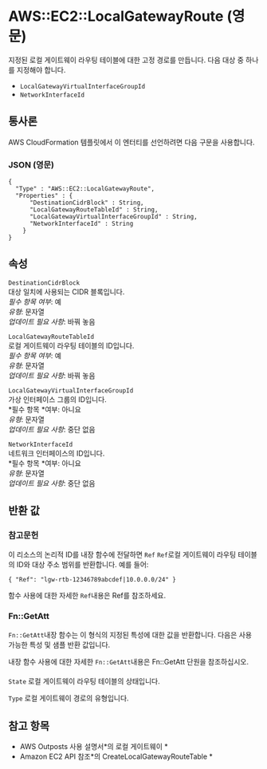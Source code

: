 # AWS::EC2::LocalGatewayRoute (영문)

지정된 로컬 게이트웨이 라우팅 테이블에 대한 고정 경로를 만듭니다. 다음 대상 중 하나를 지정해야 합니다.

- `LocalGatewayVirtualInterfaceGroupId`
- `NetworkInterfaceId`

## 통사론

AWS CloudFormation 템플릿에서 이 엔터티를 선언하려면 다음 구문을 사용합니다.

### JSON (영문)

```
{
  "Type" : "AWS::EC2::LocalGatewayRoute",
  "Properties" : {
      "DestinationCidrBlock" : String,
      "LocalGatewayRouteTableId" : String,
      "LocalGatewayVirtualInterfaceGroupId" : String,
      "NetworkInterfaceId" : String
    }
}
```

## 속성

`DestinationCidrBlock`  
대상 일치에 사용되는 CIDR 블록입니다.  
_필수 항목 여부_: 예  
_유형_: 문자열  
_업데이트 필요 사항_: 바꿔 놓음

`LocalGatewayRouteTableId`  
로컬 게이트웨이 라우팅 테이블의 ID입니다.  
_필수 항목 여부_: 예  
_유형_: 문자열  
_업데이트 필요 사항_: 바꿔 놓음

`LocalGatewayVirtualInterfaceGroupId`  
가상 인터페이스 그룹의 ID입니다.  
*필수 항목 *여부: 아니요  
_유형_: 문자열  
_업데이트 필요 사항_: 중단 없음

`NetworkInterfaceId`  
네트워크 인터페이스의 ID입니다.  
*필수 항목 *여부: 아니요  
_유형_: 문자열  
_업데이트 필요 사항_: 중단 없음

## 반환 값

### 참고문헌

이 리소스의 논리적 ID를 내장 함수에 전달하면 `Ref` `Ref`로컬 게이트웨이 라우팅 테이블의 ID와 대상 주소 범위를 반환합니다. 예를 들어:

`{ "Ref": "lgw-rtb-12346789abcdef|10.0.0.0/24" }`

함수 사용에 대한 자세한 `Ref`내용은 Ref를 참조하세요.

### Fn::GetAtt

`Fn::GetAtt`내장 함수는 이 형식의 지정된 특성에 대한 값을 반환합니다. 다음은 사용 가능한 특성 및 샘플 반환 값입니다.

내장 함수 사용에 대한 자세한 `Fn::GetAtt`내용은 Fn::GetAtt 단원을 참조하십시오.

####

`State` 로컬 게이트웨이 라우팅 테이블의 상태입니다.

`Type` 로컬 게이트웨이 경로의 유형입니다.

## 참고 항목

- AWS Outposts 사용 설명서*의 로컬 게이트웨이 *
- Amazon EC2 API 참조*의 CreateLocalGatewayRouteTable *
